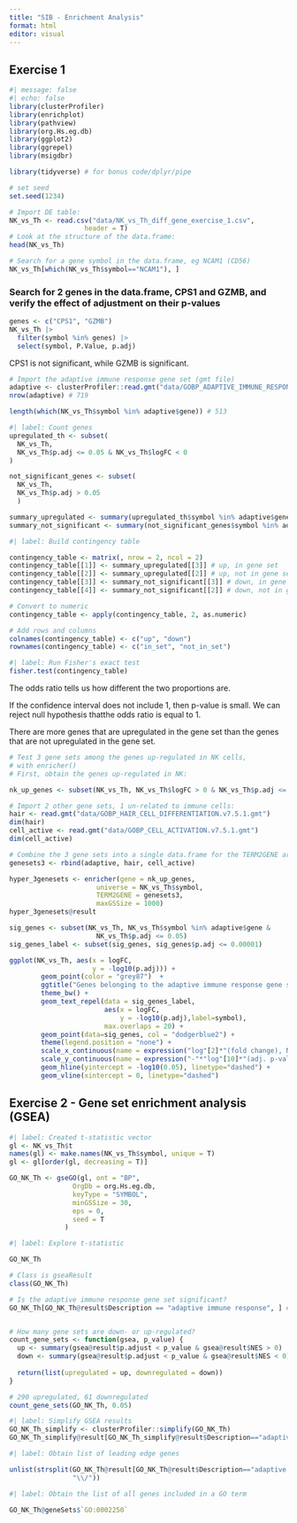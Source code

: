 ```yaml
---
title: "SIB - Enrichment Analysis"
format: html
editor: visual
---
```


## Exercise 1

```r
#| message: false
#| echo: false
library(clusterProfiler)
library(enrichplot)
library(pathview)
library(org.Hs.eg.db)
library(ggplot2)
library(ggrepel)
library(msigdbr)

library(tidyverse) # for bonus code/dplyr/pipe

# set seed
set.seed(1234)
```

```r
# Import DE table:
NK_vs_Th <- read.csv("data/NK_vs_Th_diff_gene_exercise_1.csv",
                   header = T)
# Look at the structure of the data.frame:
head(NK_vs_Th)

# Search for a gene symbol in the data.frame, eg NCAM1 (CD56)
NK_vs_Th[which(NK_vs_Th$symbol=="NCAM1"), ]
```

### Search for 2 genes in the data.frame, CPS1 and GZMB, and verify the effect of adjustment on their p-values

```r
genes <- c("CPS1", "GZMB")
NK_vs_Th |>
  filter(symbol %in% genes) |>
  select(symbol, P.Value, p.adj)
```

CPS1 is not significant, while GZMB is significant.

```r
# Import the adaptive immune response gene set (gmt file)
adaptive <- clusterProfiler::read.gmt("data/GOBP_ADAPTIVE_IMMUNE_RESPONSE.v7.5.1.gmt")
nrow(adaptive) # 719
```
```r
length(which(NK_vs_Th$symbol %in% adaptive$gene)) # 513
```

```r
#| label: Count genes
upregulated_th <- subset(
  NK_vs_Th, 
  NK_vs_Th$p.adj <= 0.05 & NK_vs_Th$logFC < 0
)

not_significant_genes <- subset(
  NK_vs_Th,
  NK_vs_Th$p.adj > 0.05
  )

summary_upregulated <- summary(upregulated_th$symbol %in% adaptive$gene)
summary_not_significant <- summary(not_significant_genes$symbol %in% adaptive$gene)
```


```r
#| label: Build contingency table

contingency_table <- matrix(, nrow = 2, ncol = 2)
contingency_table[[1]] <- summary_upregulated[[3]] # up, in gene set
contingency_table[[2]] <- summary_upregulated[[2]] # up, not in gene set
contingency_table[[3]] <- summary_not_significant[[3]] # down, in gene set
contingency_table[[4]] <- summary_not_significant[[2]] # down, not in gene set

# Convert to numeric
contingency_table <- apply(contingency_table, 2, as.numeric)

# Add rows and columns
colnames(contingency_table) <- c("up", "down")
rownames(contingency_table) <- c("in_set", "not_in_set")
```

```r
#| label: Run Fisher's exact test
fisher.test(contingency_table)
```
The odds ratio tells us how different the two proportions are.

If the confidence interval does not include 1, then p-value is small.
We can reject null hypothesis thatthe odds ratio is equal to 1.

There are more genes that are upregulated in the gene set than the genes
that are not upregulated in the gene set.

```r
# Test 3 gene sets among the genes up-regulated in NK cells,
# with enricher()
# First, obtain the genes up-regulated in NK:

nk_up_genes <- subset(NK_vs_Th, NK_vs_Th$logFC > 0 & NK_vs_Th$p.adj <= 0.05)$symbol

# Import 2 other gene sets, 1 un-related to immune cells:
hair <- read.gmt("data/GOBP_HAIR_CELL_DIFFERENTIATION.v7.5.1.gmt")
dim(hair)
cell_active <- read.gmt("data/GOBP_CELL_ACTIVATION.v7.5.1.gmt")
dim(cell_active)

# Combine the 3 gene sets into a single data.frame for the TERM2GENE argument:
genesets3 <- rbind(adaptive, hair, cell_active)

hyper_3genesets <- enricher(gene = nk_up_genes,
                      universe = NK_vs_Th$symbol,
                      TERM2GENE = genesets3,
                      maxGSSize = 1000)
hyper_3genesets@result
```

```r
sig_genes <- subset(NK_vs_Th, NK_vs_Th$symbol %in% adaptive$gene &
                      NK_vs_Th$p.adj <= 0.05)
sig_genes_label <- subset(sig_genes, sig_genes$p.adj <= 0.00001)

ggplot(NK_vs_Th, aes(x = logFC,
                     y = -log10(p.adj))) +
        geom_point(color = "grey87")  +
        ggtitle("Genes belonging to the adaptive immune response gene set") +
        theme_bw() +
        geom_text_repel(data = sig_genes_label, 
                        aes(x = logFC,
                            y = -log10(p.adj),label=symbol),
                        max.overlaps = 20) +
        geom_point(data=sig_genes, col = "dodgerblue2") +
        theme(legend.position = "none") +
        scale_x_continuous(name = expression("log"[2]*"(fold change), NK vs Th cells")) +
        scale_y_continuous(name = expression("-"*"log"[10]*"(adj. p-value)")) +
        geom_hline(yintercept = -log10(0.05), linetype="dashed") +
        geom_vline(xintercept = 0, linetype="dashed")
```


## Exercise 2 - Gene set enrichment analysis (GSEA)

```r
#| label: Created t-statistic vector
gl <- NK_vs_Th$t
names(gl) <- make.names(NK_vs_Th$symbol, unique = T)
gl <- gl[order(gl, decreasing = T)]

GO_NK_Th <- gseGO(gl, ont = "BP",
                OrgDb = org.Hs.eg.db,
                keyType = "SYMBOL",
                minGSSize = 30,
                eps = 0,
                seed = T
              )

```

```r
#| label: Explore t-statistic

GO_NK_Th

# Class is gseaResult
class(GO_NK_Th)

# Is the adaptive immune response gene set significant?
GO_NK_Th[GO_NK_Th@result$Description == "adaptive immune response", ] # yes


# How many gene sets are down- or up-regulated?
count_gene_sets <- function(gsea, p_value) {
  up <- summary(gsea@result$p.adjust < p_value & gsea@result$NES > 0)
  down <- summary(gsea@result$p.adjust < p_value & gsea@result$NES < 0)
  
  return(list(upregulated = up, downregulated = down))
}

# 290 upregulated, 61 downregulated
count_gene_sets(GO_NK_Th, 0.05)
```

```r
#| label: Simplify GSEA results
GO_NK_Th_simplify <- clusterProfiler::simplify(GO_NK_Th)
GO_NK_Th_simplify@result[GO_NK_Th_simplify@result$Description=="adaptive immune response",]
```

```r
#| label: Obtain list of leading edge genes

unlist(strsplit(GO_NK_Th@result[GO_NK_Th@result$Description=="adaptive immune response",11],
                "\\/"))
```

```r
#| label: Obtain the list of all genes included in a GO term

GO_NK_Th@geneSets$`GO:0002250`
```

